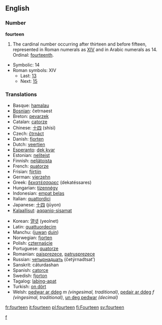 ==English==

===Number===
'''fourteen'''
# The cardinal number occurring after thirteen and before fifteen, represented in Roman numerals as [[XIV]] and in Arabic numerals as 14.  Ordinal: [[fourteenth]].
*Symbolic: 14
*Roman symbols: XIV
**Last: [[thirteen|13]]
**Next: [[fifteen|15]]

===Translations===
{{top}}
*Basque: [[hamalau]]
*[[Bosnian]]: četrnaest
*Breton: [[pevarzek]]
*Catalan: [[catorze]]
*Chinese: [[十四]] (shísì)
*Czech: [[čtrnáct]]
*Danish: [[fjorten]]
*Dutch: [[veertien]] {{f}}
*[[Esperanto]]: [[dek kvar]]
*Estonian: [[neliteist]]
*Finnish: [[neljätoista]]
*French: [[quatorze]] {{m}}
*Frisian: [[fjirtjin]]
*German: [[vierzehn]] {{f}}
*Greek: [[δεκατέσσαρες]] (dekatéssares)
*Hungarian: [[tizennégy]]
*Indonesian: [[empat belas]]
*Italian: [[quattordici]]
*Japanese: [[十四]] (jūyon)
*[[Kalaallisut]]: [[aqqaniq-sisamat]]
{{mid}}
*Korean: [[열넷]] (yeolnet)
*Latin: [[quattuordecim]]
*Manchu: ([[juwan]] [[duin]])
*Norwegian: [[fjorten]]
*Polish: [[czternaście]]
*Portuguese: [[quatorze]]
*Romanian: [[paisprezece]], [[patrusprezece]]
*Russian: [[четырнадцать]] (četýrnadtsat’)
*Sanskrit: cáturdashan
*Spanish: [[catorce]]
*Swedish: [[fjorton]]
*Tagalog: [[labing-apat]]
*Turkish: [[on dört]]
*Welsh: [[pedwar ar ddeg]] ''m (vingesimal, traditional)'', [[pedair ar ddeg]] ''f (vingesimal, traditional)'', [[un deg pedwar]] ''(decimal)''
{{bottom}}

[[Category:Cardinal numbers|f]]

[[fr:fourteen]]
[[it:fourteen]]
[[pl:fourteen]]
[[fi:Fourteen]]
[[sv:fourteen]]